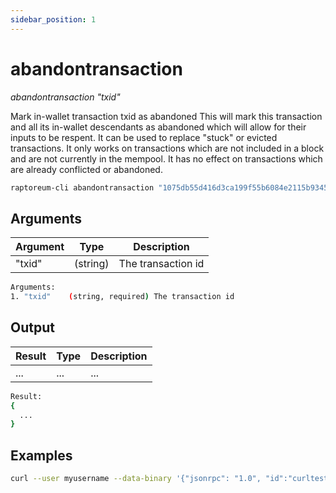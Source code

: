 ```yaml
---
sidebar_position: 1
---
```



# abandontransaction

_abandontransaction "txid"_

Mark in-wallet transaction txid as abandoned
This will mark this transaction and all its in-wallet descendants as abandoned which will allow
for their inputs to be respent. It can be used to replace "stuck" or evicted transactions.
It only works on transactions which are not included in a block and are not currently in the mempool.
It has no effect on transactions which are already conflicted or abandoned.

```bash
raptoreum-cli abandontransaction "1075db55d416d3ca199f55b6084e2115b9345e16c5cf302fc80e9d5fbf5d48d"
```

## Arguments

| Argument | Type     | Description        |
| -------- | -------- | ------------------ |
| "txid"   | (string) | The transaction id |

```bash
Arguments:
1. "txid"    (string, required) The transaction id
```

## Output

| Result | Type | Description |
| ------ | ---- | ----------- |
| ...    | ...  | ...         |

```bash
Result:
{
  ...
}
```

## Examples

```bash
curl --user myusername --data-binary '{"jsonrpc": "1.0", "id":"curltest", "method": "abandontransaction", "params": ["1075db55d416d3ca199f55b6084e2115b9345e16c5cf302fc80e9d5fbf5d48d"] }' -H 'content-type: text/plain;' http://127.0.0.1:9998/
```
